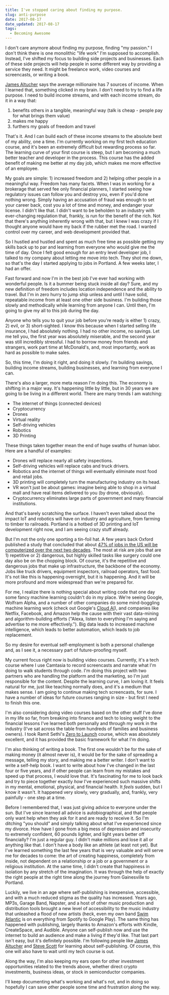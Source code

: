 ```yaml
---
title: I've stopped caring about finding my purpose.
slug: anti-purpose
date: 2017-08-17
date_updated: 2017-08-17
tags:
  - Becoming Awesome
---
```


I don't care anymore about finding my purpose, finding "my passion." I don't think there is one monolithic "life work" I'm supposed to accomplish. Instead, I've shifted my focus to building side projects and businesses. Each of these side projects will help people in some different way by providing a service they need. It might be freelance work, video courses and screencasts, or writing a book.

[James Altucher](http://www.jamesaltucher.com/start/) says the average millionaire has 7 sources of income. When I learned that, something clicked in my brain. I don't need to try to find a life purpose. I need to build income streams, and with each income stream, do it in a way that:

1. benefits others in a tangible, meaningful way (talk is cheap - people pay for what brings them value)
2. makes me happy
3. furthers my goals of freedom and travel

That's it. And I can build each of these income streams to the absolute best of my ability, one a time. I'm currently working on my first tech education course, and it's been an extremely difficult but rewarding process so far. The learning curve of your first course is steep, but I am becoming a much better teacher and developer in the process. This course has the added benefit of making me better at my day job, which makes me more effective of an employee.

My goals are simple: 1) increased freedom and 2) helping other people in a meaningful way. Freedom has many facets. When I was in working for a brokerage that served fee only financial planners, I started seeing how regulatory issues can follow you and destroy you, even if you'd done nothing wrong. Simply having an accusation of fraud was enough to set your career back, cost you a lot of time and money, and endanger your license. I didn't like that. I didn't want to be beholden to an industry with ever-changing regulation that, frankly, is run for the benefit of the rich. Not that there's anything inherently wrong with that, but I knew I was crazy if I thought anyone would have my back if the rubber met the road. I wanted control over my career, and web development provided that.

So I hustled and hustled and spent as much free time as possible getting my skills back up to par and learning from everyone who would give me the time of day. Once I felt good enough for an entry level developer job, I talked to my company about letting me move into tech. They shot me down, so that's the day I started applying to jobs in Portland. A few weeks later, I had an offer.

Fast forward and now I'm in the best job I've ever had working with wonderful people. Is it a bummer being stuck inside all day? Sure, and my new definition of freedom includes location independence and the ability to travel. But I'm in zero hurry to jump ship unless and until I have solid, repeatable income from at least one other side business. I'm building those slowly and methodically while learning from anyone I can. Until then, I'm going to give my all to this job during the day.

Anyone who tells you to quit your job before you're ready is either 1) crazy, 2) evil, or 3) short-sighted. I know this because when I started selling life insurance, I had absolutely nothing. I had no other income, no savings. Let me tell you, the first year was absolutely miserable, and the second year was still incredibly stressful. I had to borrow money from friends and strangers, work part time at McDonald's, and, most importantly, work as hard as possible to make sales.

So, this time, I'm doing it right, and doing it slowly. I'm building savings, building income streams, building businesses, and learning from everyone I can.

There's also a larger, more meta reason I'm doing this. The economy is shifting in a major way. It's happening little by little, but in 30 years we are going to be living in a different world. There are many trends I am watching:

- The internet of things (connected devices)
- Cryptocurrency
- Drones
- Virtual reality
- Self-driving vehicles
- Robotics
- 3D Printing

These things taken together mean the end of huge swaths of human labor. Here are a handful of examples:

- Drones will replace nearly all safety inspections.
- Self-driving vehicles will replace cabs and truck drivers.
- Robotics and the internet of things will eventually eliminate most food and retail jobs.
- 3D printing will completely turn the manufacturing industry on its head.
- VR won't just be about games: imagine being able to shop in a virtual mall and have real items delivered to you (by drone, obviously).
- Cryptocurrency eliminates large parts of government and many financial institutions.

And that's barely scratching the surface. I haven't even talked about the impact IoT and robotics will have on industry and agriculture, from farming to timber to railroads. Portland is a hotbed of 3D printing and IoT development right now, and I am seeing crazy stuff already.

But I'm not the only one sporting a tin-foil hat. A few years back Oxford published a study that concluded that about [47% of jobs in the US will be computerized over the next two decades](http://www.eng.ox.ac.uk/about/news/new-study-shows-nearly-half-of-us-jobs-at-risk-of-computerisation). The most at risk are jobs that are 1) repetitive or 2) dangerous, but highly skilled tasks like surgery could one day also be on the chopping block. Of course, it's the repetitive and dangerous jobs that make up infrastructure, the backbone of the economy. Jobs like truck drivers, equipment inspectors, railroad operators, fast food. It's not like this is happening overnight, but it is happening. And it will be more profound and more widespread than we're prepared for.

For me, I realize there is nothing special about writing code that one day some fancy machine learning couldn't do in my place. We're seeing Google, Wolfram Alpha, and a number of other companies do some mind-boggling machine learning work (check out Google's [Cloud AI](https://cloud.google.com/products/machine-learning/)), and companies like Netflix, Facebook, and Amazon help the cause with their vast data-mining and algorithm-building efforts ("Alexa, listen to everything I'm saying and advertise to me more effectively."). Big data leads to increased machine intelligence, which leads to better automation, which leads to job replacement.

So my desire for eventual self-employment is both a personal challenge and, as I see it, a necessary part of future-proofing myself.

My current focus right now is building video courses. Currently, it's a tech course where I use Camtasia to record screencasts and narrate what I'm doing to walk students through code. I'm doing this project with two partners who are handling the platform and the marketing, so I'm just responsible for the content. Despite the learning curve, I am loving it. It feels natural for me, just like teaching normally does, and it's a medium that makes sense. I am going to continue making tech screencasts, for sure. I have a number of ideas for future courses ranging in size - but first I need to finish this one.

I'm also considering doing video courses based on the other stuff I've done in my life so far, from breaking into finance and tech to losing weight to the financial lessons I've learned both personally and through my work in the industry (I've sat across the table from hundreds of families and business owners). I took Ramit Sethi's [Zero to Launch](https://growthlab.com/products/zerotolaunch/) course, which was absolutely excellent, and it has provided the basic framework for what I'm doing.

I'm also thinking of writing a book. The first one wouldn't be for the sake of making money (it almost never is), it would be for the sake of spreading a message, telling my story, and making me a better writer. I don't want to write a self-help book. I want to write about how I've changed in the last four or five years, and if other people can learn from my mistakes and speed up that process, I would love that. It's fascinating for me to look back and try to piece together exactly _how_ I've experienced such massive shifts in my mental, emotional, physical, and financial health. It _feels_ sudden, but I know it wasn't. It happened very slowly, very gradually, and, frankly, very painfully - one step at a time.

Before I remembered that, I was just giving advice to everyone under the sun. But I've since learned all advice is autobiographical, and that people only want help when they ask for it and are ready to receive it. So I'm ditching "you should" and simply talking about what I've experienced since my divorce. How have I gone from a big mess of depression and insecurity to extremely confident, 60 pounds lighter, and light years better off financially? I'm just a regular guy. I didn't make millions and lose it all or anything like that. I don't have a body like an athlete (at least not yet). But I've learned something the last few years that is very valuable and will serve me for decades to come: the art of creating happiness, completely from inside, not dependent on a relationship or a job or a government or a religious institution. At the same time, I didn't create that happiness in isolation by any stretch of the imagination. It was through the help of exactly the right people at the right time along the journey from Gainesville to Portland.

Luckily, we live in an age where self-publishing is inexpensive, accessible, and with a much reduced stigma as the quality has increased. Years ago, MP3s, Garage Band, Napster, and a host of other music production and distribution tools brought a new level of accessibility to the music industry that unleashed a flood of new artists (heck, even my own band [Swim Atlantic](https://soundcloud.com/swimatlantic) is on everything from Spotify to Google Play). The same thing has happened with publishing, largely thanks to Amazon's efforts with Kindle, CreateSpace, and Audible. Anyone can self-publish now and use the internet to build an audience and make a living if they'd like. That last part isn't easy, but it's definitely possible. I'm following people like [James Altucher](http://www.jamesaltucher.com/2017/03/self-publish-bestseller/) and [Steve Scott](http://authority.pub/) for learning about self-publishing. Of course, this one will also have to wait until my tech course is out.

Along the way, I'm also keeping my ears open for other investment opportunities related to the trends above, whether direct crypto investments, business ideas, or stock in semiconductor companies.

I'll keep documenting what's working and what's not, and in doing so hopefully I can save other people some time and frustration along the way.
